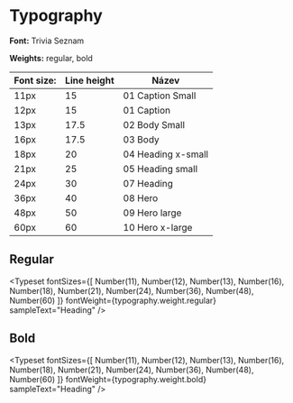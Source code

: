 

<Meta title="2. Guideline/Typography  " /> 

# Typography

**Font:** Trivia Seznam   

**Weights:** regular, bold


    



| Font size:         | Line height      | Název           |
| ------------------ | ---------------- | --------------- |
| 11px               | 15               | 01 Caption Small              |
| 12px               | 15               | 01 Caption              |
| 13px               | 17.5             | 02 Body Small               |
| 16px                | 17.5             | 03 Body          |
| 18px               | 20               | 04 Heading x-small            |
| 21px                 | 25               | 05 Heading small            |
| 24px               | 30               | 07 Heading               |
| 36px               | 40               | 08 Hero              |  
| 48px               | 50               | 09 Hero large              |
| 60px               | 60               | 10 Hero x-large               |


##  Regular

<Typeset
  fontSizes={[
    Number(11),
    Number(12), 
    Number(13),
    Number(16),
    Number(18),
    Number(21),
    Number(24),
    Number(36),
    Number(48),
    Number(60)
  ]}
  fontWeight={typography.weight.regular}
  sampleText="Heading"
/>

## Bold

<Typeset
  fontSizes={[
    Number(11),
    Number(12), 
    Number(13),
    Number(16),
    Number(18),
    Number(21),
    Number(24),
    Number(36),
    Number(48),
    Number(60)
  ]}
  fontWeight={typography.weight.bold}
  sampleText="Heading"
/>

